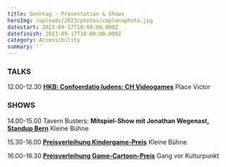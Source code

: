 ```yaml
---
title: Sonntag - Präsentation & Shows
heroImg: /uploads/2023/photos/coplanaphoto.jpg
datestart: 2023-09-17T10:00:00.000Z
datefinish: 2023-09-17T18:00:00.000Z
category: Accessibility
summary: ''
---
```


### TALKS

12.00-12.30 	**[HKB: Confoerdatio ludens: CH Videogames](https://chludens.hypotheses.org/)**		Place Victor

### SHOWS

14.00-15.00	Tavern Busters: **Mitspiel-Show mit Jonathan Wegenast, [Standup Bern](https://standupbern.ch/)**	Kleine Bühne

15.30-16.00	**[Preisverleihung Kindergame-Preis](https://playbern.ch/posts/Preisverleihung-Kinder-Game-Preis)**			Kleine Bühne

16.00-16.30	**[Preisverleihung Game-Cartoon-Preis](https://petarde.ch/news/cartoon-und-meme-wettbewerb "Petarde PlayBern Cartoon Preis")**	Gang vor Kulturpunkt
